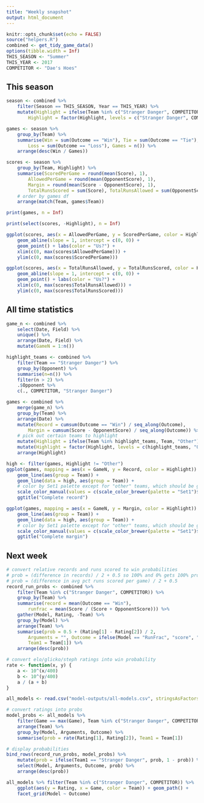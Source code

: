 ```yaml
---
title: "Weekly snapshot"
output: html_document
---
```


```r
knitr::opts_chunk$set(echo = FALSE)
source("helpers.R")
combined <- get_tidy_game_data()
options(tibble.width = Inf)
THIS_SEASON <- "Summer"
THIS_YEAR <- 2017
COMPETITOR <- "Dae's Hoes"
```

## This season
```r
season <- combined %>% 
    filter(Season == THIS_SEASON, Year == THIS_YEAR) %>% 
    mutate(Highlight = ifelse(Team %in% c("Stranger Danger", COMPETITOR), Team, "Other"), 
        Highlight = factor(Highlight, levels = c("Stranger Danger", COMPETITOR, "Other")))

games <- season %>% 
    group_by(Team) %>% 
    summarise(Win = sum(Outcome == "Win"), Tie = sum(Outcome == "Tie"), 
        Loss = sum(Outcome == "Loss"), Games = n()) %>% 
    arrange(desc(Win / Games))

scores <- season %>% 
    group_by(Team, Highlight) %>% 
    summarise(ScoredPerGame = round(mean(Score), 1), 
        AllowedPerGame = round(mean(OpponentScore), 1),
        Margin = round(mean(Score - OpponentScore), 1), 
        TotalRunsScored = sum(Score), TotalRunsAllowed = sum(OpponentScore)) %>% 
    # order by games df
    arrange(match(Team, games$Team))

print(games, n = Inf)

print(select(scores, -Highlight), n = Inf)

ggplot(scores, aes(x = AllowedPerGame, y = ScoredPerGame, color = Highlight)) + 
    geom_abline(slope = 1, intercept = c(0, 0)) +
    geom_point() + labs(color = "Us?") + 
    xlim(c(0, max(scores$AllowedPerGame))) + 
    ylim(c(0, max(scores$ScoredPerGame))) 

ggplot(scores, aes(x = TotalRunsAllowed, y = TotalRunsScored, color = Highlight)) + 
    geom_abline(slope = 1, intercept = c(0, 0)) +
    geom_point() + labs(color = "Us?") + 
    xlim(c(0, max(scores$TotalRunsAllowed))) + 
    ylim(c(0, max(scores$TotalRunsScored))) 

```

## All time statistics
```r
game_n <- combined %>% 
    select(Date, Field) %>%
    unique() %>% 
    arrange(Date, Field) %>% 
    mutate(GameN = 1:n())

highlight_teams <- combined %>% 
    filter(Team == "Stranger Danger") %>% 
    group_by(Opponent) %>% 
    summarise(n=n()) %>% 
    filter(n > 2) %>%  
    .$Opponent %>% 
    c(., COMPETITOR, "Stranger Danger")

games <- combined %>% 
    merge(game_n) %>% 
    group_by(Team) %>% 
    arrange(Date) %>% 
    mutate(Record = cumsum(Outcome == "Win") / seq_along(Outcome), 
        Margin = cumsum(Score - OpponentScore) / seq_along(Outcome)) %>% 
    # pick out certain teams to highlight
    mutate(Highlight = ifelse(Team %in% highlight_teams, Team, "Other")) %>% 
    mutate(Highlight = factor(Highlight, levels = c(highlight_teams, "Other"))) %>% 
    arrange(Highlight)

high <- filter(games, Highlight != "Other")
ggplot(games, mapping = aes(x = GameN, y = Record, color = Highlight)) + 
    geom_line(aes(group = Team)) + 
    geom_line(data = high, aes(group = Team)) + 
    # color by Set1 palette except for "other" teams, which should be grey
    scale_color_manual(values = c(scale_color_brewer(palette = "Set1")$palette(length(highlight_teams)), "grey80")) +
    ggtitle("Complete record")

ggplot(games, mapping = aes(x = GameN, y = Margin, color = Highlight)) + 
    geom_line(aes(group = Team)) + 
    geom_line(data = high, aes(group = Team)) + 
    # color by Set1 palette except for "other" teams, which should be grey
    scale_color_manual(values = c(scale_color_brewer(palette = "Set1")$palette(length(highlight_teams)), "grey80")) +
    ggtitle("Complete margin")

```


## Next week
```r
# convert relative records and runs scored to win probabilities
# prob = (difference in records) / 2 + 0.5 so 100% and 0% gets 100% prob
# prob = (difference in avg pct runs scored per game) / 2 + 0.5
record_run_probs <- combined %>% 
    filter(Team %in% c("Stranger Danger", COMPETITOR)) %>% 
    group_by(Team) %>% 
    summarise(record = mean(Outcome == "Win"), 
        runfrac = mean(Score / (Score + OpponentScore))) %>% 
    gather(Model, Rating, -Team) %>% 
    group_by(Model) %>% 
    arrange(Team) %>% 
    summarise(prob = 0.5 + (Rating[1] - Rating[2]) / 2, 
        Arguments = "", Outcome = ifelse(Model == "RunFrac", "score", "winloss")[1], 
        Team1 = Team[1]) %>% 
    arrange(desc(prob))

# convert elo/glicko/steph ratings into win probability
rate <- function(x, y) {
    a <- 10^(x/400)
    b <- 10^(y/400)
    a / (a + b)
}

all_models <- read.csv("model-outputs/all-models.csv", stringsAsFactors = FALSE)

# convert ratings into probs
model_probs <- all_models %>% 
    filter(Game == max(Game), Team %in% c("Stranger Danger", COMPETITOR)) %>% 
    arrange(Team) %>% 
    group_by(Model, Arguments, Outcome) %>% 
    summarise(prob = rate(Rating[1], Rating[2]), Team1 = Team[1]) 

# display probabilities
bind_rows(record_run_probs, model_probs) %>%
    mutate(prob = ifelse(Team1 == "Stranger Danger", prob, 1 - prob)) %>% 
    select(Model, Arguments, Outcome, prob) %>% 
    arrange(desc(prob))

all_models %>% filter(Team %in% c("Stranger Danger", COMPETITOR)) %>%
    ggplot(aes(y = Rating, x = Game, color = Team)) + geom_path() + 
    facet_grid(Model ~ Outcome)
```
